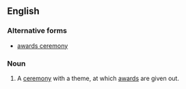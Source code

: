 ==English==

===Alternative forms===
*[[awards ceremony]]

===Noun===
{{en-noun|award ceremonies}}

# A [[ceremony]] with a theme, at which [[award]]s are given out.
